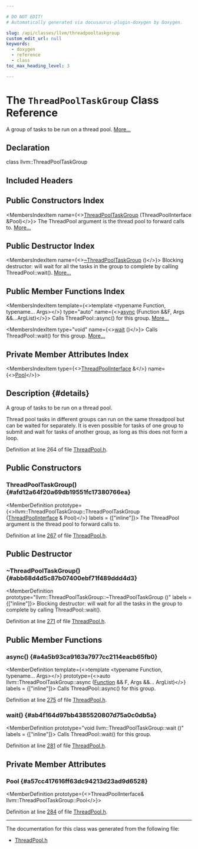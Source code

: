 ```yaml
---

# DO NOT EDIT!
# Automatically generated via docusaurus-plugin-doxygen by Doxygen.

slug: /api/classes/llvm/threadpooltaskgroup
custom_edit_url: null
keywords:
  - doxygen
  - reference
  - class
toc_max_heading_level: 3

---
```





# The `ThreadPoolTaskGroup` Class Reference

<DoxygenPage pluginConfig={pluginConfig}>

A group of tasks to be run on a thread pool. <a href="#details">More...</a>

## Declaration

<CodeBlock>class llvm::ThreadPoolTaskGroup</CodeBlock>

## Included Headers

<IncludesList>
<IncludesListItem
  filePath="llvm/Support/ThreadPool.h"
  permalink="/docs/api/files/include/include/llvm/include/llvm/support/threadpool-h"
  isLocal="true" />
</IncludesList>

## Public Constructors Index

<MembersIndex>

<MembersIndexItem
  name={<><a href="#afd12a64f20a69db19551fc17380766ea">ThreadPoolTaskGroup</a> (ThreadPoolInterface &amp;Pool)</>}>
The ThreadPool argument is the thread pool to forward calls to. <a href="#afd12a64f20a69db19551fc17380766ea">More...</a>
</MembersIndexItem>

</MembersIndex>

## Public Destructor Index

<MembersIndex>

<MembersIndexItem
  name={<><a href="#abb68d4d5c87b07400ebf71f489ddd4d3">~ThreadPoolTaskGroup</a> ()</>}>
Blocking destructor: will wait for all the tasks in the group to complete by calling ThreadPool::wait(). <a href="#abb68d4d5c87b07400ebf71f489ddd4d3">More...</a>
</MembersIndexItem>

</MembersIndex>

## Public Member Functions Index

<MembersIndex>

<MembersIndexItem
  template={<>template &lt;typename Function, typename... Args&gt;</>}
  type="auto"
  name={<><a href="#a4a5b93ca9163a7977cc2114eacb65fb0">async</a> (Function &amp;&amp;F, Args &amp;&amp;...ArgList)</>}>
Calls ThreadPool::async() for this group. <a href="#a4a5b93ca9163a7977cc2114eacb65fb0">More...</a>
</MembersIndexItem>

<MembersIndexItem
  type="void"
  name={<><a href="#ab4f164d97bb4385520807d75a0c0db5a">wait</a> ()</>}>
Calls ThreadPool::wait() for this group. <a href="#ab4f164d97bb4385520807d75a0c0db5a">More...</a>
</MembersIndexItem>

</MembersIndex>

## Private Member Attributes Index

<MembersIndex>

<MembersIndexItem
  type={<><a href="/docs/api/classes/llvm/threadpoolinterface">ThreadPoolInterface</a> &amp;</>}
  name={<><a href="#a57cc417616ff63dc94213d23ad9d6528">Pool</a></>}>
</MembersIndexItem>

</MembersIndex>

## Description {#details}

A group of tasks to be run on a thread pool.

Thread pool tasks in different groups can run on the same threadpool but can be waited for separately. It is even possible for tasks of one group to submit and wait for tasks of another group, as long as this does not form a loop.

Definition at line 264 of file <a href="/docs/api/files/include/include/llvm/include/llvm/support/threadpool-h">ThreadPool.h</a>.

<SectionDefinition>

## Public Constructors

### ThreadPoolTaskGroup() {#afd12a64f20a69db19551fc17380766ea}

<MemberDefinition
  prototype={<>llvm::ThreadPoolTaskGroup::ThreadPoolTaskGroup (<a href="/docs/api/classes/llvm/threadpoolinterface">ThreadPoolInterface</a> &amp; Pool)</>}
  labels = {["inline"]}>
The ThreadPool argument is the thread pool to forward calls to.

Definition at line <a href="/docs/api/files/include/include/llvm/include/llvm/support/threadpool-h/#l00267">267</a> of file <a href="/docs/api/files/include/include/llvm/include/llvm/support/threadpool-h">ThreadPool.h</a>.
</MemberDefinition>

</SectionDefinition>

<SectionDefinition>

## Public Destructor

### ~ThreadPoolTaskGroup() {#abb68d4d5c87b07400ebf71f489ddd4d3}

<MemberDefinition
  prototype="llvm::ThreadPoolTaskGroup::~ThreadPoolTaskGroup ()"
  labels = {["inline"]}>
Blocking destructor: will wait for all the tasks in the group to complete by calling ThreadPool::wait().

Definition at line <a href="/docs/api/files/include/include/llvm/include/llvm/support/threadpool-h/#l00271">271</a> of file <a href="/docs/api/files/include/include/llvm/include/llvm/support/threadpool-h">ThreadPool.h</a>.
</MemberDefinition>

</SectionDefinition>

<SectionDefinition>

## Public Member Functions

### async() {#a4a5b93ca9163a7977cc2114eacb65fb0}

<MemberDefinition
  template={<>template &lt;typename Function, typename... Args&gt;</>}
  prototype={<>auto llvm::ThreadPoolTaskGroup::async (<a href="/docs/api/classes/llvm/function">Function</a> &amp;&amp; F, Args &amp;&amp;... ArgList)</>}
  labels = {["inline"]}>
Calls ThreadPool::async() for this group.

Definition at line <a href="/docs/api/files/include/include/llvm/include/llvm/support/threadpool-h/#l00275">275</a> of file <a href="/docs/api/files/include/include/llvm/include/llvm/support/threadpool-h">ThreadPool.h</a>.
</MemberDefinition>

### wait() {#ab4f164d97bb4385520807d75a0c0db5a}

<MemberDefinition
  prototype="void llvm::ThreadPoolTaskGroup::wait ()"
  labels = {["inline"]}>
Calls ThreadPool::wait() for this group.

Definition at line <a href="/docs/api/files/include/include/llvm/include/llvm/support/threadpool-h/#l00281">281</a> of file <a href="/docs/api/files/include/include/llvm/include/llvm/support/threadpool-h">ThreadPool.h</a>.
</MemberDefinition>

</SectionDefinition>

<SectionDefinition>

## Private Member Attributes

### Pool {#a57cc417616ff63dc94213d23ad9d6528}

<MemberDefinition
  prototype={<>ThreadPoolInterface&amp; llvm::ThreadPoolTaskGroup::Pool</>}>

Definition at line <a href="/docs/api/files/include/include/llvm/include/llvm/support/threadpool-h/#l00284">284</a> of file <a href="/docs/api/files/include/include/llvm/include/llvm/support/threadpool-h">ThreadPool.h</a>.
</MemberDefinition>

</SectionDefinition>

<hr/>

The documentation for this class was generated from the following file:

<ul>
<li><a href="/docs/api/files/include/include/llvm/include/llvm/support/threadpool-h">ThreadPool.h</a></li>
</ul>

</DoxygenPage>
